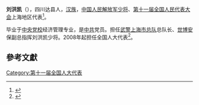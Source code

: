 '''刘洪凯'''（{{bd|1951年||}}），四川达县人，[[汉族|汉族]]，[[中国人民解放军少将|中国人民解放军少将]]、[[第十一届全国人民代表大会|第十一届全国人民代表大会]]上海地区代表<ref>{{cite web|author=新华网|title=第十一届全国人大代表|url=http://news.xinhuanet.com/ziliao/2008-03/03/content_7708230.htm?node=36628|publisher=新华网|accessdate=2014-01-07|archive-date=2014-01-10|archive-url=https://web.archive.org/web/20140110211415/http://news.xinhuanet.com/ziliao/2008-03/03/content_7708230.htm?node=36628|dead-url=no}}</ref>。

毕业于[[中央党校|中央党校]]经济管理专业，是[[中共|中共]]党员。担任[[武警上海市总队|武警上海市总队]]总队长、[[世博安|世博安]]保副总指挥刘洪凯少将。2008年起担任全国人大代表<ref>{{cite news|title=全国人大代表信息-刘洪凯|url=http://210.82.31.1:8084/delegate/viewDelegate.action?dbid=110649|accessdate=2013-04-05|newspaper=全国人大网|archive-url=https://web.archive.org/web/20140314072523/http://www.npc.gov.cn/delegate/viewDelegate.action?dbid=110649|archive-date=2014-03-14|dead-url=yes}}</ref>。

==參考文獻==
{{reflist}}
[[Category:第十一届全国人大代表|Category:第十一届全国人大代表]]